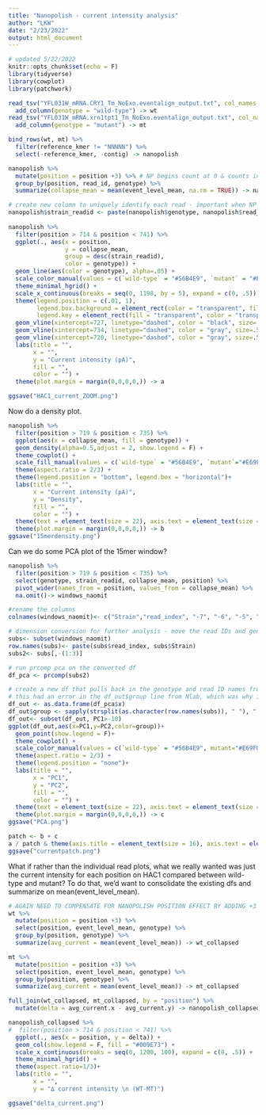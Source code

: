 ```yaml
---
title: "Nanopolish - current intensity analysis"
author: "LKW"
date: "2/23/2022"
output: html_document
---
```

```r
# updated 5/22/2022
knitr::opts_chunk$set(echo = F)
library(tidyverse)
library(cowplot)
library(patchwork)

read_tsv("YFL031W_mRNA.CRY1_Tm_NoExo.eventalign_output.txt", col_names = c("contig", "position",	"reference_kmer",	"read_id",	"strand",	"event_index",	"event_level_mean",	"event_stdv",	"event_length",	"model_kmer",	"model_mean",	"model_stdv",	"standardized_level")) %>%
  add_column(genotype = "wild-type") -> wt
read_tsv("YFL031W_mRNA.xrn1tpt1_Tm_NoExo.eventalign_output.txt", col_names = c("contig", "position",	"reference_kmer",	"read_id",	"strand",	"event_index",	"event_level_mean",	"event_stdv",	"event_length",	"model_kmer",	"model_mean",	"model_stdv",	"standardized_level")) %>%
  add_column(genotype = "mutant") -> mt

bind_rows(wt, mt) %>%
  filter(reference_kmer != "NNNNN") %>%
  select(-reference_kmer, -contig) -> nanopolish

nanopolish %>%
  mutate(position = position +3) %>% # NP begins count at 0 & counts in 5mer space; add 3 nt for center of 5mer
  group_by(position, read_id, genotype) %>%
  summarize(collapse_mean = mean(event_level_mean, na.rm = TRUE)) -> nanopolish

# create new column to uniquely identify each read - important when NP outputs read INDICES vs names
nanopolish$strain_readid <- paste(nanopolish$genotype, nanopolish$read_id, sep = "_") 
  
nanopolish %>%
  filter(position > 714 & position < 741) %>%
  ggplot(., aes(x = position, 
                y = collapse_mean, 
                group = desc(strain_readid),
                color = genotype)) +
  geom_line(aes(color = genotype), alpha=.05) +
  scale_color_manual(values = c(`wild-type` = "#56B4E9", `mutant` = "#E69F00")) +
  theme_minimal_hgrid() +
  scale_x_continuous(breaks = seq(0, 1198, by = 5), expand = c(0, .5)) +
  theme(legend.position = c(.01, 1),
        legend.box.background = element_rect(color = "transparent", fill='white'),
        legend.key = element_rect(fill = "transparent", color = "transparent")) +
  geom_vline(xintercept=727, linetype="dashed", color = "black", size=.5, alpha = 1) +
  geom_vline(xintercept=734, linetype="dashed", color = "gray", size=.5, alpha = 1) +
  geom_vline(xintercept=720, linetype="dashed", color = "gray", size=.5, alpha = 1) +
  labs(title = "",
       x = "",
       y = "Current intensity (pA)",
       fill = "",
       color = "") +
  theme(plot.margin = margin(0,0,0,0,)) -> a

ggsave("HAC1_current_ZOOM.png")
```
Now do a density plot.
```r
nanopolish %>%
  filter(position > 719 & position < 735) %>%
  ggplot(aes(x = collapse_mean, fill = genotype)) +
  geom_density(alpha=0.5,adjust = 2, show.legend = F) +
  theme_cowplot() +
  scale_fill_manual(values = c(`wild-type` = "#56B4E9", `mutant`="#E69F00")) +
  theme(aspect.ratio = 2/3) +
  theme(legend.position = "bottom", legend.box = "horizontal")+
  labs(title = "",
       x = "Current intensity (pA)",
       y = "Density",
       fill = "",
       color = "") +
  theme(text = element_text(size = 22), axis.text = element_text(size = 20)) +
  theme(plot.margin = margin(0,0,0,0,)) -> b
ggsave("15merdensity.png")
```
Can we do some PCA plot of the 15mer window?
```r
nanopolish %>%
  filter(position > 719 & position < 735) %>%
  select(genotype, strain_readid, collapse_mean, position) %>%
  pivot_wider(names_from = position, values_from = collapse_mean) %>%
  na.omit()-> windows_naomit

#rename the columns
colnames(windows_naomit)<- c("Strain","read_index", "-7", "-6", "-5", "-4", "-3", "-2", "-1", "0", "1", "2","3","4","5","6", "7")

# dimension conversion for further analysis - move the read IDs and genotypes into row names
subs<- subset(windows_naomit)
row.names(subs)<- paste(subs$read_index, subs$Strain)
subs2<- subs[,-(1:3)]

# run prcomp pca on the converted df
df_pca <- prcomp(subs2)

# create a new df that pulls back in the genotype and read ID names from the row IDs
# this had an error in the df_out$group line from Nlab, which was why it failed
df_out <- as.data.frame(df_pca$x)
df_out$group <- sapply(strsplit(as.character(row.names(subs)), " "), "[[", 1 )
df_out<- subset(df_out, PC1>-10)
ggplot(df_out,aes(x=PC1,y=PC2,color=group))+
  geom_point(show.legend = F)+
  theme_cowplot() +
  scale_color_manual(values = c(`wild-type` = "#56B4E9", mutant="#E69F00")) +
  theme(aspect.ratio = 2/3) +
  theme(legend.position = "none")+
  labs(title = "",
       x = "PC1",
       y = "PC2",
       fill = "",
       color = "") +
  theme(text = element_text(size = 22), axis.text = element_text(size = 20)) +
  theme(plot.margin = margin(0,0,0,0,)) -> c
ggsave("PCA.png")

patch <- b + c
a / patch & theme(axis.title = element_text(size = 16), axis.text = element_text(size = 12))
ggsave("currentpatch.png")
```

What if rather than the individual read plots, what we really wanted was just the current intensity for each position on HAC1 compared between wild-type and mutant? To do that, we'd want to consolidate the existing dfs and summarize on mean(event_level_mean).
```r
# AGAIN NEED TO COMPENSATE FOR NANOPOLISH POSITION EFFECT BY ADDING +3
wt %>%
  mutate(position = position +3) %>% 
  select(position, event_level_mean, genotype) %>%
  group_by(position, genotype) %>%
  summarize(avg_current = mean(event_level_mean)) -> wt_collapsed

mt %>%
  mutate(position = position +3) %>% 
  select(position, event_level_mean, genotype) %>%
  group_by(position, genotype) %>%
  summarize(avg_current = mean(event_level_mean)) -> mt_collapsed

full_join(wt_collapsed, mt_collapsed, by = "position") %>%
  mutate(delta = avg_current.x - avg_current.y) -> nanopolish_collapsed

nanopolish_collapsed %>%
#  filter(position > 714 & position < 741) %>%
  ggplot(., aes(x = position, y = delta)) +
  geom_col(show.legend = F, fill = "#009E73") +
  scale_x_continuous(breaks = seq(0, 1200, 100), expand = c(0, .5)) +
  theme_minimal_hgrid() +
  theme(aspect.ratio=1/3)+
  labs(title = "",
       x = "",
       y = "∆ current intensity \n (WT-MT)")

ggsave("delta_current.png")

```




